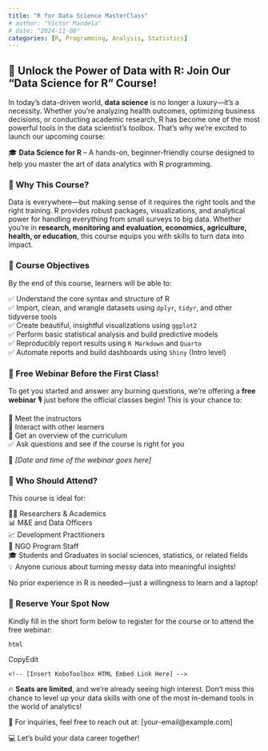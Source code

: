 ```yaml
---
title: "R for Data Science MasterClass"
# author: "Victor Mandela"
# date: "2024-11-06"
categories: [R, Programming, Analysis, Statistics]
---
```


## 🚀 Unlock the Power of Data with R: Join Our "Data Science for R" Course!

In today’s data-driven world, **data science** is no longer a luxury—it's a necessity. Whether you're analyzing health outcomes, optimizing business decisions, or conducting academic research, R has become one of the most powerful tools in the data scientist’s toolbox. That's why we're excited to launch our upcoming course:

🎓 **Data Science for R** – A hands-on, beginner-friendly course designed to help you master the art of data analytics with R programming.

### 📌 Why This Course?

Data is everywhere—but making sense of it requires the right tools and the right training. R provides robust packages, visualizations, and analytical power for handling everything from small surveys to big data. Whether you're in **research, monitoring and evaluation, economics, agriculture, health, or education**, this course equips you with skills to turn data into impact.

### 🎯 Course Objectives

By the end of this course, learners will be able to:

✅ Understand the core syntax and structure of R\
✅ Import, clean, and wrangle datasets using `dplyr`, `tidyr`, and other tidyverse tools\
✅ Create beautiful, insightful visualizations using `ggplot2`\
✅ Perform basic statistical analysis and build predictive models\
✅ Reproducibly report results using `R Markdown` and `Quarto`\
✅ Automate reports and build dashboards using `Shiny` (Intro level)

### 🎁 Free Webinar Before the First Class!

To get you started and answer any burning questions, we’re offering a **free webinar** 🎙️ just before the official classes begin! This is your chance to:

👋 Meet the instructors\
💬 Interact with other learners\
🎯 Get an overview of the curriculum\
✅ Ask questions and see if the course is right for you

📅 *\[Date and time of the webinar goes here\]*

### 👥 Who Should Attend?

This course is ideal for:

🧑‍🔬 Researchers & Academics\
📊 M&E and Data Officers\
📈 Development Practitioners\
💼 NGO Program Staff\
🎓 Students and Graduates in social sciences, statistics, or related fields\
💡 Anyone curious about turning messy data into meaningful insights!

No prior experience in R is needed—just a willingness to learn and a laptop!

### 📝 Reserve Your Spot Now

Kindly fill in the short form below to register for the course or to attend the free webinar:

<!-- 🚨 Insert your KoboToolbox embedded form link below -->

```         
html
```

CopyEdit

`<!-- [Insert KoboToolbox HTML Embed Link Here] -->`

🔥 **Seats are limited**, and we’re already seeing high interest. Don’t miss this chance to level up your data skills with one of the most in-demand tools in the world of analytics!

📧 For inquiries, feel free to reach out at: \[your-email\@example.com\]

💻 Let’s build your data career together!
